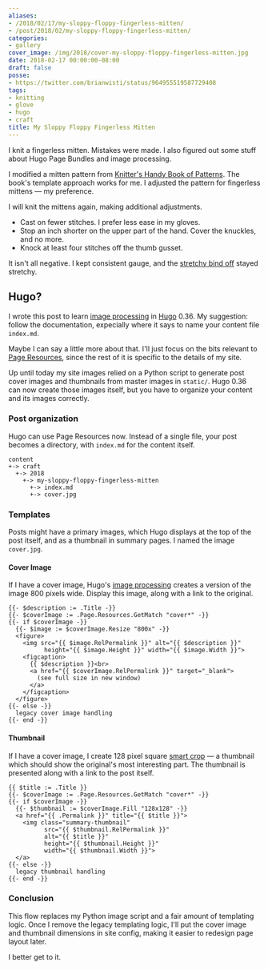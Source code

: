```yaml
---
aliases:
- /2018/02/17/my-sloppy-floppy-fingerless-mitten/
- /post/2018/02/my-sloppy-floppy-fingerless-mitten/
categories:
- gallery
cover_image: /img/2018/cover-my-sloppy-floppy-fingerless-mitten.jpg
date: 2018-02-17 00:00:00-08:00
draft: false
posse:
- https://twitter.com/brianwisti/status/964955519587729408
tags:
- knitting
- glove
- hugo
- craft
title: My Sloppy Floppy Fingerless Mitten
---
```


I knit a fingerless mitten. Mistakes were made. I also figured out some stuff about Hugo Page Bundles and
image processing.

I modified a mitten pattern from [Knitter's Handy Book of Patterns][]. The book's template approach works
for me. I adjusted the pattern for fingerless mittens — my preference.

[Knitter's Handy Book Of Patterns]: https://www.goodreads.com/book/show/85015.Knitters_Handy_Book_Of_Patterns?from_search=true

I will knit the mittens again, making additional adjustments.

* Cast on fewer stitches. I prefer less ease in my gloves.
* Stop an inch shorter on the upper part of the hand. Cover the knuckles, and no more.
* Knock at least four stitches off the thumb gusset.


It isn't all negative. I kept consistent gauge, and the [stretchy bind off][] stayed stretchy.

[stretchy bind off]: https://www.thespruce.com/stretchy-bind-off-stich-knitting-tutorial-2115677

## Hugo?

I wrote this post to learn [image processing][] in [Hugo][] 0.36. My suggestion: follow the documentation,
expecially where it says to name your content file `index.md`.

[image processing]: https://gohugo.io/content-management/image-processing/

Maybe I can say a little more about that. I'll just focus on the bits relevant to [Page Resources][], since
the rest of it is specific to the details of my site.

[Page Resources]: https://gohugo.io/content-management/page-resources/

Up until today my site images relied on a Python script to generate post cover images and thumbnails from
master images in `static/`. Hugo 0.36 can now create those images itself, but you have to organize your
content and its images correctly.

### Post organization

Hugo can use Page Resources now. Instead of a single file, your post becomes a directory, with
`index.md` for the content itself.

```
content
+-> craft
  +-> 2018
    +-> my-sloppy-floppy-fingerless-mitten
      +-> index.md
      +-> cover.jpg
```

### Templates

Posts might have a primary images, which Hugo displays at the top of the post itself,
and as a thumbnail in summary pages. I named the image `cover.jpg`.

#### Cover Image

If I have a cover image, Hugo's [image processing][] creates a version of the image 800 pixels wide. Display this image,
along with a link to the original.

```
{{- $description := .Title -}}
{{- $coverImage := .Page.Resources.GetMatch "cover*" -}}
{{- if $coverImage -}}
  {{- $image := $coverImage.Resize "800x" -}}
  <figure>
    <img src="{{ $image.RelPermalink }}" alt="{{ $description }}"
          height="{{ $image.Height }}" width="{{ $image.Width }}">
    <figcaption>
      {{ $description }}<br>
      <a href="{{ $coverImage.RelPermalink }}" target="_blank">
        (see full size in new window)
      </a>
    </figcaption>
  </figure>
{{- else -}}
  legacy cover image handling
{{- end -}}
```

#### Thumbnail

If I have a cover image, I create 128 pixel square [smart crop][] — a thumbnail which should show
the original's most interesting part. The thumbnail is presented along with a link to the post itself.

[smart crop]: https://gohugo.io/content-management/image-processing/#smart-cropping-of-images

```
{{ $title := .Title }}
{{- $coverImage := .Page.Resources.GetMatch "cover*" -}}
{{- if $coverImage -}}
  {{- $thumbnail := $coverImage.Fill "128x128" -}}
  <a href="{{ .Permalink }}" title="{{ $title }}">
    <img class="summary-thumbnail"
          src="{{ $thumbnail.RelPermalink }}"
          alt="{{ $title }}"
          height="{{ $thumbnail.Height }}"
          width="{{ $thumbnail.Width }}">
  </a>
{{- else -}}
  legacy thumbnail handling
{{- end -}}
```

### Conclusion

This flow replaces my Python image script and a fair amount of templating logic. Once I remove the legacy
templating logic, I'll put the cover image and thumbnail dimensions in site config, making it easier to
redesign page layout later.

I better get to it.

[Hugo]: https://gohugo.io/
